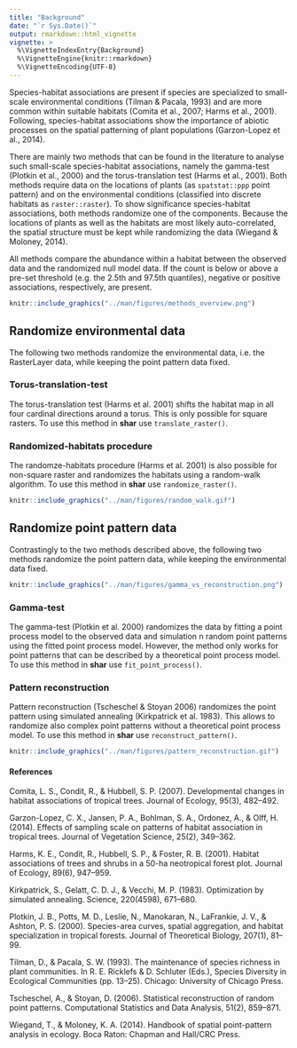 ```yaml
---
title: "Background"
date: "`r Sys.Date()`"
output: rmarkdown::html_vignette
vignette: >
  %\VignetteIndexEntry{Background}
  %\VignetteEngine{knitr::rmarkdown}
  %\VignetteEncoding{UTF-8}
---
```


Species-habitat associations are present if species are specialized to small-scale environmental conditions (Tilman & Pacala, 1993) and are more common within suitable habitats (Comita et al., 2007; Harms et al., 2001). Following, species-habitat associations show the importance of abiotic processes on the spatial patterning of plant populations (Garzon-Lopez et al., 2014).

There are mainly two methods that can be found in the literature to analyse such small-scale species-habitat associations, namely the gamma-test (Plotkin et al., 2000) and the torus-translation test (Harms et al., 2001). Both methods require data on the locations of plants (as `spatstat::ppp` point pattern) and on the environmental conditions (classified into discrete habitats as `raster::raster`). To show significance species-habitat associations, both methods randomize one of the components. Because the locations of plants as well as the habitats are most likely auto-correlated, the spatial structure must be kept while randomizing the data (Wiegand & Moloney, 2014).

All methods compare the abundance within a habitat between the observed data and the randomized null model data. If the count is below or above a pre-set threshold (e.g. the 2.5th and 97.5th quantiles), negative or positive associations, respectively, are present.

```r
knitr::include_graphics("../man/figures/methods_overview.png")
```

## Randomize environmental data

The following two methods randomize the environmental data, i.e. the RasterLayer data, while keeping the point pattern data fixed.

### Torus-translation-test
The torus-translation test (Harms et al. 2001) shifts the habitat map in all four cardinal directions around a torus. This is only possible for square rasters. To use this method in **shar** use `translate_raster()`.

### Randomized-habitats procedure
The randomze-habitats procedure (Harms et al. 2001) is also possible for non-square raster and randomizes the habitats using a random-walk algorithm. To use this method in **shar** use `randomize_raster()`.

```r
knitr::include_graphics("../man/figures/random_walk.gif")
```

## Randomize point pattern data

Contrastingly to the two methods described above, the following two methods randomize the point pattern data, while keeping the environmental data fixed.

```r
knitr::include_graphics("../man/figures/gamma_vs_reconstruction.png")
```

### Gamma-test
The gamma-test (Plotkin et al. 2000) randomizes the data by fitting a point process model to the observed data and simulation n random point patterns using the fitted point process model. However, the method only works for point patterns that can be described by a theoretical point process model. To use this method in **shar** use `fit_point_process()`.

### Pattern reconstruction
Pattern reconstruction (Tscheschel & Stoyan 2006) randomizes the point pattern using simulated annealing (Kirkpatrick et al. 1983). This allows to randomize also complex point patterns without a theoretical point process model. To use this method in **shar** use `reconstruct_pattern()`.

```r
knitr::include_graphics("../man/figures/pattern_reconstruction.gif")
```

#### References 
Comita, L. S., Condit, R., & Hubbell, S. P. (2007). Developmental changes in habitat associations of tropical trees. Journal of Ecology, 95(3), 482–492.

Garzon-Lopez, C. X., Jansen, P. A., Bohlman, S. A., Ordonez, A., & Olff, H. (2014). Effects of sampling scale on patterns of habitat association in tropical trees. Journal of Vegetation Science, 25(2), 349–362.

Harms, K. E., Condit, R., Hubbell, S. P., & Foster, R. B. (2001). Habitat associations of trees and shrubs in a 50-ha neotropical forest plot. Journal of Ecology, 89(6), 947–959.

Kirkpatrick, S., Gelatt, C. D. J., & Vecchi, M. P. (1983). Optimization by simulated annealing. Science, 220(4598), 671–680.

Plotkin, J. B., Potts, M. D., Leslie, N., Manokaran, N., LaFrankie, J. V., & Ashton, P. S. (2000). Species-area curves, spatial aggregation, and habitat specialization in tropical forests. Journal of Theoretical Biology, 207(1), 81–99.

Tilman, D., & Pacala, S. W. (1993). The maintenance of species richness in plant communities. In R. E. Ricklefs & D. Schluter (Eds.), Species Diversity in Ecological Communities (pp. 13–25). Chicago: University of Chicago Press.

Tscheschel, A., & Stoyan, D. (2006). Statistical reconstruction of random point patterns. Computational Statistics and Data Analysis, 51(2), 859–871.

Wiegand, T., & Moloney, K. A. (2014). Handbook of spatial point-pattern analysis in ecology. Boca Raton: Chapman and Hall/CRC Press.

